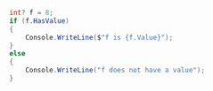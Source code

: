 ```csharp
int? f = 8;
if (f.HasValue)
{
    Console.WriteLine($"f is {f.Value}");
}
else
{
    Console.WriteLine("f does not have a value");
}
```